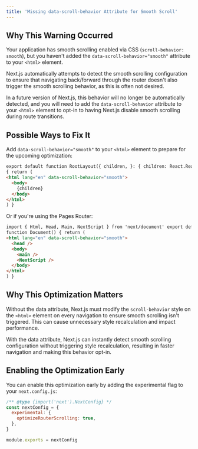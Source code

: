 ```yaml
---
title: 'Missing data-scroll-behavior Attribute for Smooth Scroll'
---
```


## Why This Warning Occurred

Your application has smooth scrolling enabled via CSS (`scroll-behavior: smooth`), but you haven't added the `data-scroll-behavior="smooth"` attribute to your `<html>` element.

Next.js automatically attempts to detect the smooth scrolling configuration to ensure that navigating back/forward through the router doesn't also trigger the smooth scrolling behavior, as this is often not desired.

In a future version of Next.js, this behavior will no longer be automatically detected, and you will need to add the `data-scroll-behavior` attribute to your `<html>` element to opt-in to having Next.js disable smooth scrolling during route transitions.

## Possible Ways to Fix It

Add `data-scroll-behavior="smooth"` to your `<html>` element to prepare for the upcoming optimization:

```html filename="app/layout.tsx"
export default function RootLayout({ children, }: { children: React.ReactNode })
{ return (
<html lang="en" data-scroll-behavior="smooth">
  <body>
    {children}
  </body>
</html>
) }
```

Or if you're using the Pages Router:

```html filename="pages/_document.tsx"
import { Html, Head, Main, NextScript } from 'next/document' export default
function Document() { return (
<html lang="en" data-scroll-behavior="smooth">
  <head />
  <body>
    <main />
    <NextScript />
  </body>
</html>
) }
```

## Why This Optimization Matters

Without the data attribute, Next.js must modify the `scroll-behavior` style on the `<html>` element on every navigation to ensure smooth scrolling isn't triggered. This can cause unnecessary style recalculation and impact performance.

With the data attribute, Next.js can instantly detect smooth scrolling configuration without triggering style recalculation, resulting in faster navigation and making this behavior opt-in.

## Enabling the Optimization Early

You can enable this optimization early by adding the experimental flag to your `next.config.js`:

```js filename="next.config.js"
/** @type {import('next').NextConfig} */
const nextConfig = {
  experimental: {
    optimizeRouterScrolling: true,
  },
}

module.exports = nextConfig
```
